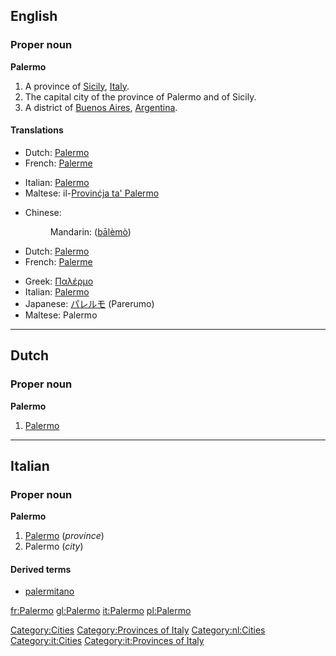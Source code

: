 ==English==

===Proper noun===
{{wikipedia}}
'''Palermo'''

# A province of [[Sicily]], [[Italy]].
# The capital city of the province of Palermo and of Sicily.
# A district of [[Buenos Aires]], [[Argentina]].

====Translations====

{{trans-top|province}}
* Dutch: [[Palermo#Dutch|Palermo]]
* French: [[Palerme]]
{{trans-mid}}
* Italian: [[Palermo#Italian|Palermo]]
* Maltese: il-[[Provinċja ta' Palermo]]
{{trans-bottom}}

{{trans-top|city}}
* Chinese:
*: Mandarin: {{zh-ts|巴勒莫|巴勒莫}} ([[bā]][[lè]][[mò]])
* Dutch: [[Palermo#Dutch|Palermo]]
* French: [[Palerme]]
{{trans-mid}}
* Greek: [[Παλέρμο]]
* Italian: [[Palermo#Italian|Palermo]] {{f}}
* Japanese: [[パレルモ]] (Parerumo)
* Maltese: Palermo
{{trans-bottom}}

{{trans-top|district of Buenos Aires}}
{{trans-mid}}
{{trans-bottom}}

[[Category:Cities]]
[[Category:Provinces of Italy]]

----

==Dutch==

===Proper noun===
'''Palermo'''

# [[Palermo#English|Palermo]]

[[Category:nl:Cities]]

----

==Italian==
{{wikipedia|lang=it}}

===Proper noun===
'''Palermo''' {{f}}

# [[Palermo#English|Palermo]] (''province'')
# Palermo (''city'')

====Derived terms====
* [[palermitano]]

[[Category:it:Cities]]
[[Category:it:Provinces of Italy]]

[[fr:Palermo]]
[[gl:Palermo]]
[[it:Palermo]]
[[pl:Palermo]]